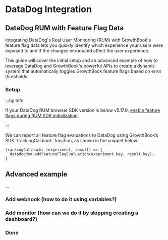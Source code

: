 # DataDog Integration

## DataDog RUM with Feature Flag Data

Integrating DataDog's Real User Monitoring (RUM) with GrowthBook's feature flag data lets you quickly identify which experience your users were exposed to and if the changes introduced affect the user experience.

This guide will cover the initial setup and an advanced example of how to leverage DataDog and GrowthBook's powerful APIs to create a dynamic system that automatically toggles GrowthBook feature flags based on error thresholds.

### Setup

:::tip Info

If your DataDog RUM browser SDK version is below v5.17.0, [enable feature flags during RUM SDK initialization](https://docs.datadoghq.com/real_user_monitoring/guide/setup-feature-flag-data-collection/?tab=browser#setup).

:::

We can report all feature flag evaluations to DataDog using GrowthBook’s SDK \`trackingCallback\` function, as shown in the snippet below.

```
trackingCallback: (experiment, result) => {
  datadogRum.addFeatureFlagEvaluation(experiment.key, result.key);
}
```

## Advanced example

...

### Add webhook (how to do it using variables?)

### Add monitor (how can we do it by skipping creating a dashboard?)

### Done
